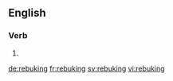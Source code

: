
==English==

===Verb===
{{head|en}}

# {{present participle of|rebuke}}

[[de:rebuking]]
[[fr:rebuking]]
[[sv:rebuking]]
[[vi:rebuking]]